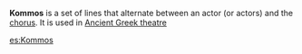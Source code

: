 '''Kommos''' is a set of lines that alternate between an actor (or actors) and the [[Greek chorus|chorus]].  It is used in [[Ancient Greek theatre]]

{{theat-stub}}

[[es:Kommos]]